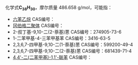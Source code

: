 {{DISPLAYTITLE:C<sub>38</sub>H<sub>30</sub>}}{{MolFormDisambigNav|C=38|H=30}}
化学式'''C<sub>38</sub>H<sub>30</sub>'''，摩尔质量 486.658 g/mol，可能指：

* [[六苯乙烷|六苯乙烷]] CAS编号：{{CAS|17854-07-8}}
* [[冈伯格二聚体|冈伯格二聚体]] CAS编号：{{CAS|18909-18-7}}
* 2-叔丁基-9,10-二(2-萘基)蒽 CAS编号：274905-73-6
* 1-二苯甲基-4-三苯甲基苯 CAS编号：3416-63-5
* 2,3,6,7-四甲基-9,10-二(1-萘基)蒽 CAS编号：599200-49-4
* 2,3,6,7-四甲基-9,10-二(2-萘基)蒽 CAS编号：681439-71-4
* [[4,4'-二(二苯甲基)-1,1'-联苯|4,4'-二(二苯甲基)-1,1'-联苯]] CAS编号：{{CAS|22515-03-3}}

{{MolFormDisambig}}